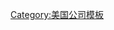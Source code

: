 {{Navbox
| name         = AOL Inc.
| title        = [[美国在线]]（AOL）
| image        = [[File:aOL_Eraser.svg|100px]]
| listclass    = hlist
| state = {{{state<includeonly>|collapsed</includeonly>}}}

| group1       = 數位媒體
| list1        =
* [[美国在线]]
* [[Autoblog (AOL)|Autoblog]]
* [[Cambio (AOL)|Cambio]]
* [[Engadget]]
* [[go90]]
* [[Makers (AOL)|Makers]]
* [[Moviefone]]
* [[Style Me Pretty]]
* [[TechCrunch]]
* [[赫芬顿邮报]]

| group2      = 廣告
| list2       =
* [[AOL Advertising|Advertising]]
* 平台
** [[Advertising.com]]
** [[Convertro]]
** [[Gravity (American company)|Gravity]]
** [[Millennial Media]]
** [[ONE by AOL]]
** [[Relegence]]
*  [[Verizon Digital Media Services]]

| group3      = 通訊	
| list3       =
* [[Alto Mail]]
* [[AOL Mail|Mail]]
* [[AOL Reader|Reader]]

| group4      = 搜尋
| list4       =
* [[MapQuest]]
* [[美国在线|搜尋]]

| group5      = 軟件	
| list5       =
{{Navbox|child
| group1 = 個人電腦
| list1 =
* [[AIM (應用程式)|AIM]]
* [[AOL Desktop|Desktop]]
* [[AOL Shield|Shield Browser]]

| group2 = 行動電話
| list2 =
* [[Kanvas (AOL)|Kanvas]]
* [[Pip (AOL)|Pip]]
* [[Sage (AOL)|Sage]]
* [[Vivv]]
}}

| group6      = 停產或銷售
| list6       =
* [[开放式目录]]（DMOZ）
* [[AOL Explorer|Explorer]]
* [[FanHouse]]
* [[GameDaily]]
* [[AOL Hometown|Hometown]]
* [[Joystiq]]
* [[AOL OpenRide|OpenRide]]
* [[Patch Media]]
* [[Propeller.com|Propeller]]
* [[AOL Seed|Seed]]
* [[Spinner (website)|Spinner]]

| group7 = 公司
| list7  =
* [[威訊]]
* [[Oath]]
* [[List of acquisitions by AOL|Acquisitions]]
* [[AOL#Criticism|Criticism]]
* [[美国在线#历史|歷史]]

}}<noinclude>
{{collapsible option}}
[[Category:美国公司模板]]
</noinclude>